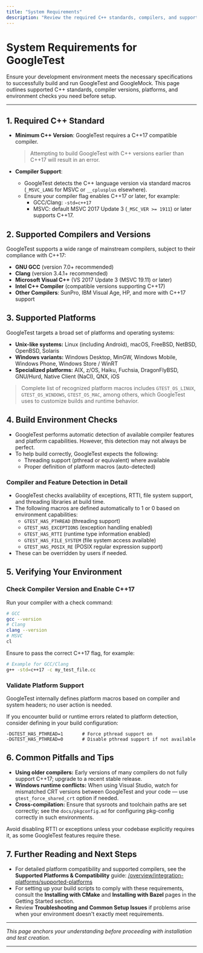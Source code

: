 ```yaml
---
title: "System Requirements"
description: "Review the required C++ standards, compilers, and supported platforms. Learn what versions you need to run GoogleTest and GoogleMock smoothly, and how to confirm your development environment is ready before you begin setup."
---
```


# System Requirements for GoogleTest

Ensure your development environment meets the necessary specifications to successfully build and run GoogleTest and GoogleMock. This page outlines supported C++ standards, compiler versions, platforms, and environment checks you need before setup.

---

## 1. Required C++ Standard

- **Minimum C++ Version**: GoogleTest requires a C++17 compatible compiler.

  > Attempting to build GoogleTest with C++ versions earlier than C++17 will result in an error.

- **Compiler Support**:
  - GoogleTest detects the C++ language version via standard macros (`_MSVC_LANG` for MSVC or `__cplusplus` elsewhere).
  - Ensure your compiler flag enables C++17 or later, for example:
    - GCC/Clang: `-std=c++17`
    - MSVC: default MSVC 2017 Update 3 (`_MSC_VER >= 1911`) or later supports C++17.


## 2. Supported Compilers and Versions

GoogleTest supports a wide range of mainstream compilers, subject to their compliance with C++17:

- **GNU GCC** (version 7.0+ recommended)
- **Clang** (version 3.4.1+ recommended)
- **Microsoft Visual C++** (VS 2017 Update 3 (MSVC 19.11) or later)
- **Intel C++ Compiler** (compatible versions supporting C++17)
- **Other Compilers**: SunPro, IBM Visual Age, HP, and more with C++17 support


## 3. Supported Platforms

GoogleTest targets a broad set of platforms and operating systems:

- **Unix-like systems:** Linux (including Android), macOS, FreeBSD, NetBSD, OpenBSD, Solaris
- **Windows variants:** Windows Desktop, MinGW, Windows Mobile, Windows Phone, Windows Store / WinRT
- **Specialized platforms:** AIX, z/OS, Haiku, Fuchsia, DragonFlyBSD, GNU/Hurd, Native Client (NaCl), QNX, iOS


> Complete list of recognized platform macros includes `GTEST_OS_LINUX`, `GTEST_OS_WINDOWS`, `GTEST_OS_MAC`, among others, which GoogleTest uses to customize builds and runtime behavior.

## 4. Build Environment Checks

- GoogleTest performs automatic detection of available compiler features and platform capabilities. However, this detection may not always be perfect.
- To help build correctly, GoogleTest expects the following:
  - Threading support (pthread or equivalent) where available
  - Proper definition of platform macros (auto-detected)


### Compiler and Feature Detection in Detail

- GoogleTest checks availability of exceptions, RTTI, file system support, and threading libraries at build time.
- The following macros are defined automatically to 1 or 0 based on environment capabilities:
  - `GTEST_HAS_PTHREAD` (threading support)
  - `GTEST_HAS_EXCEPTIONS` (exception handling enabled)
  - `GTEST_HAS_RTTI` (runtime type information enabled)
  - `GTEST_HAS_FILE_SYSTEM` (file system access available)
  - `GTEST_HAS_POSIX_RE` (POSIX regular expression support)
- These can be overridden by users if needed.


## 5. Verifying Your Environment

### Check Compiler Version and Enable C++17

Run your compiler with a check command:

```bash
# GCC
gcc --version
# Clang
clang --version
# MSVC
cl
```

Ensure to pass the correct C++17 flag, for example:

```bash
# Example for GCC/Clang
g++ -std=c++17 -c my_test_file.cc
```


### Validate Platform Support

GoogleTest internally defines platform macros based on compiler and system headers; no user action is needed.

If you encounter build or runtime errors related to platform detection, consider defining in your build configuration:

```
-DGTEST_HAS_PTHREAD=1       # Force pthread support on
-DGTEST_HAS_PTHREAD=0       # Disable pthread support if not available
```


## 6. Common Pitfalls and Tips

- **Using older compilers:** Early versions of many compilers do not fully support C++17; upgrade to a recent stable release.
- **Windows runtime conflicts:** When using Visual Studio, watch for mismatched CRT versions between GoogleTest and your code — use `gtest_force_shared_crt` option if needed.
- **Cross-compilation:** Ensure that sysroots and toolchain paths are set correctly; see the `docs/pkgconfig.md` for configuring pkg-config correctly in such environments.

<Tip>
Avoid disabling RTTI or exceptions unless your codebase explicitly requires it, as some GoogleTest features require these.
</Tip>

## 7. Further Reading and Next Steps

- For detailed platform compatibility and supported compilers, see the **Supported Platforms & Compatibility** guide: [/overview/integration-platforms/supported-platforms](https://github.com/google/googletest/blob/main/docs/overview/integration-platforms/supported-platforms.md)
- For setting up your build scripts to comply with these requirements, consult the **Installing with CMake** and **Installing with Bazel** pages in the Getting Started section.
- Review **Troubleshooting and Common Setup Issues** if problems arise when your environment doesn't exactly meet requirements.


---

*This page anchors your understanding before proceeding with installation and test creation.*

---